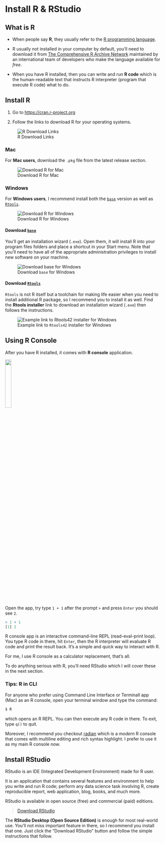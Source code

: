 # Install R & RStudio


## What is R

-   When people say **R**, they usually refer to the [R programming language](https://en.wikipedia.org/wiki/R_(programming_language)).

-   R usually not installed in your computer by default, you'll need to download it from [The Comprehensive R Archive Network](https://cran.r-project.org) maintained by an international team of developers who make the language available for *free*.
  
-   When you have R installed, then you can write and run **R code** which is the human-readable text that instructs R interpreter (program that execute R code) what to do. 

## Install R

1. Go to <https://cran.r-project.org>
   
2. Follow the links to download R for your operating systems.

![R Download Links](/images/setup/cran-dl-r.png)

### Mac

For **Mac users**, download the `.pkg` file from the latest release section.

![Download R for Mac](/images/setup/cran-dl-mac.png)

### Windows

For **Windows users**, I recommend install both the [`base`](https://cloud.r-project.org/bin/windows/base/) version as well as [`Rtools`](https://cloud.r-project.org/bin/windows/Rtools/).


![Download R for Windows](/images/setup/cran-dl-win.png)


::: {.callout-note}
#### **Download [`base`](https://cloud.r-project.org/bin/windows/base/)**

You'll get an installation wizard (`.exe`). Open them, it will install R into your program files folders and place a shortcut in your Start menu. Note that you’ll need to have all of the appropriate administration privileges to install new software on your machine.
:::


![Download `base` for Windows](/images/setup/cran-dl-win-base.png)

::: {.callout-note}
#### **Download [`Rtools`](https://cloud.r-project.org/bin/windows/Rtools/)**

`Rtools` is not R itself but a toolchain for making life easier when you need to install additional R package, so I recommend you to install it as well. Find the **Rtools installer** link to download an installation wizard (`.exe`) then follows the instructions.
:::


![Example link to `Rtools42` installer for Windows](/images/setup/cran-dl-win-rtools.png)


## Using R Console

After you have R installed, it comes with **R console** application. 

![](/images/setup/R-app-logo.png){fig-align="center" width="20%"}

Open the app, try type `1 + 1` after the prompt `>` and press `Enter` you should see `2`.

```r
> 1 + 1
[1] 2
```

R console app is an interactive command-line REPL (read-eval-print loop). You type R code in there, hit `Enter`, then the R interpreter will evaluate R code and print the result back. It's a simple and quick way to interact with R.

For me, I use R console as a calculator replacement, that's all. 

To do anything serious with R, you'll need RStudio which I will cover these in the next section.

::: {.callout-tip}
### Tips: R in CLI
For anyone who prefer using Command Line Interface or Terminall app (Mac) as an R console, open your terminal window and type the command:

```bash
$ R
```

which opens an R REPL. You can then execute any R code in there. To exit, type `q()` to quit.

Moreover, I recommend you checkout [radian](https://github.com/randy3k/radian) which is a *modern* R console that comes with multiline editing and rich syntax highlight. I prefer to use it as my main R console now.
:::


## Install RStudio

RStudio is an IDE (Integrated Development Environment) made for R user. 

It is an application that contains several features and environment to help you write and run R code; perform any data science task involving R, create reproducible report, web application, blog, books, and much more.

RStudio is available in open source (free) and commercial (paid) editions. 

>  [Download RStudio](https://www.rstudio.com/products/rstudio/)

The **RStudio Desktop (Open Source Edition)** is enough for most real-world use. You'll not miss important feature in there, so I recommend you install that one. Just click the “Download RStudio” button and follow the simple instructions that follow.

